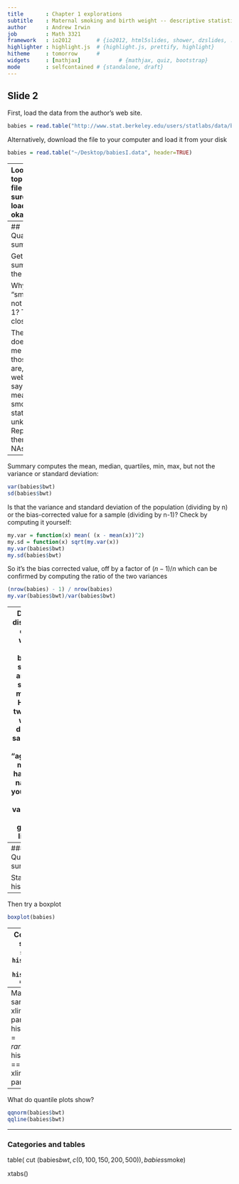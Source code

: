 ```yaml
---
title       : Chapter 1 explorations
subtitle    : Maternal smoking and birth weight -- descriptive statistics
author      : Andrew Irwin
job         : Math 3321
framework   : io2012        # {io2012, html5slides, shower, dzslides, ...}
highlighter : highlight.js  # {highlight.js, prettify, highlight}
hitheme     : tomorrow      # 
widgets     : [mathjax]            # {mathjax, quiz, bootstrap}
mode        : selfcontained # {standalone, draft}
---
```


## Slide 2

First, load the data from the author's web site.

```r
babies = read.table("http://www.stat.berkeley.edu/users/statlabs/data/babiesI.data", header=TRUE)
```

Alternatively, download the file to your computer and load it from your disk
```r
babies = read.table("~/Desktop/babiesI.data", header=TRUE)
```

---
Look at the top of the file to be sure it loaded okay:
```r
head(babies)
```

* Question. What happens if you forget the "header=TRUE" part?

----
## Quantitative summaries

Get a summary of the data:
```r
summary(babies)
```
What are the units for bwt?

Why is "smoke" not just 0 or 1? Take a closer look
```r
table(babies$smoke)
```

The book doesn't tell me what those 9s are, but the website says it means smoking status is unknown. Replace them with NAs
```r
babies$smoke = replace(babies$smoke, babies$smoke == 9, NA)
```

---
Summary computes the mean, median, quartiles, min, max, but not the variance or standard deviation:
```r
var(babies$bwt)
sd(babies$bwt)
```

Is that the variance and standard deviation of the population (dividing by n) or the bias-corrected value for a sample (dividing by n-1)? Check by computing it yourself:
```r
my.var = function(x) mean( (x - mean(x))^2)
my.sd = function(x) sqrt(my.var(x))
my.var(babies$bwt)
my.sd(babies$bwt)
```
So it's the bias corrected value, off by a factor of $(n-1)/n$ which can be confirmed by computing the ratio of the two variances
```r
(nrow(babies) - 1) / nrow(babies)
my.var(babies$bwt)/var(babies$bwt)
```

---
Does the distribution of birth weights differ between smoking and non-smoking mothers? Here are two similar ways of doing the same thing. The "aggregate" methods has a nicer name and you can add other variables to the grouping list "by"

```r
tapply(babies$bwt, babies$smoke, mean)
aggregate(babies$bwt, by=list(babies$smoke), mean)
```

Here are some more aggregated results
```r
aggregate(babies$bwt, by=list(babies$smoke), summary)
aggregate(babies$bwt, by=list(babies$smoke), sd)
```

---
### Qualitative summaries

Start with a histogram.
```r
histogram(babies$bwt)
```

---
Then try a boxplot
```r
boxplot(babies)
```

---
Compare smoking and non-smoking mothers side by side
```r
par(mfrow=c(1,2))
hist(babies$bwt[babies$smoke == 0])
hist(babies$bwt[babies$smoke == 1])
par(mfrow=c(1,1))
```

---
Make the horizontal scale the same using ", xlim=range(babies$bwt)"
```r
par(mfrow=c(1,2))
hist(babies$bwt[babies$smoke == 0], xlim=range(babies$bwt))
hist(babies$bwt[babies$smoke == 1], xlim=range(babies$bwt))
par(mfrow=c(1,1))
```

---
What do quantile plots show?
```r
qqnorm(babies$bwt)
qqline(babies$bwt)
```

---
### Categories and tables

table( cut (babies$bwt, c(0, 100, 150, 200, 500)), babies$smoke)

xtabs()




